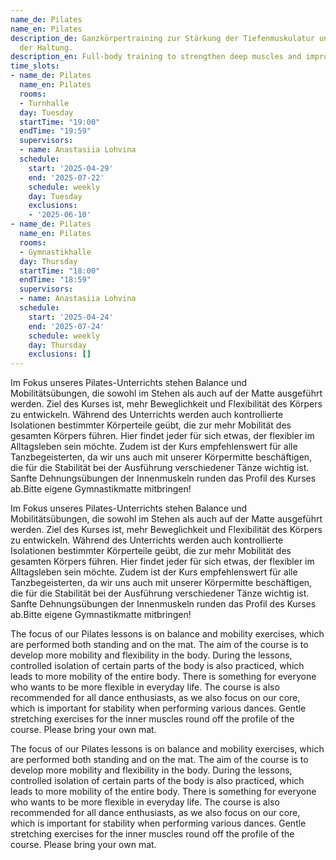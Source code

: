 ```yaml
---
name_de: Pilates
name_en: Pilates
description_de: Ganzkörpertraining zur Stärkung der Tiefenmuskulatur und Verbesserung
  der Haltung.
description_en: Full-body training to strengthen deep muscles and improve posture.
time_slots:
- name_de: Pilates
  name_en: Pilates
  rooms:
  - Turnhalle
  day: Tuesday
  startTime: "19:00"
  endTime: "19:59"
  supervisors:
  - name: Anastasiia Lohvina
  schedule:
    start: '2025-04-29'
    end: '2025-07-22'
    schedule: weekly
    day: Tuesday
    exclusions:
    - '2025-06-10'
- name_de: Pilates
  name_en: Pilates
  rooms:
  - Gymnastikhalle
  day: Thursday
  startTime: "18:00"
  endTime: "18:59"
  supervisors:
  - name: Anastasiia Lohvina
  schedule:
    start: '2025-04-24'
    end: '2025-07-24'
    schedule: weekly
    day: Thursday
    exclusions: []
---
```


<Locale value="de">
 

 Im Fokus unseres Pilates-Unterrichts stehen Balance und Mobilitätsübungen, die
sowohl im Stehen als auch auf der Matte ausgeführt werden. Ziel des Kurses ist,
mehr Beweglichkeit und Flexibilität des Körpers zu entwickeln. Während des
Unterrichts werden auch kontrollierte Isolationen bestimmter Körperteile geübt,
die zur mehr Mobilität des gesamten Körpers führen. Hier findet jeder für sich
etwas, der flexibler im Alltagsleben sein möchte. Zudem ist der Kurs
empfehlenswert für alle Tanzbegeisterten, da wir uns auch mit unserer
Körpermitte beschäftigen, die für die Stabilität bei der Ausführung
verschiedener Tänze wichtig ist. Sanfte Dehnungsübungen der Innenmuskeln runden
das Profil des Kurses ab.Bitte eigene Gymnastikmatte mitbringen! 

 Im Fokus unseres Pilates-Unterrichts stehen Balance und Mobilitätsübungen, die
sowohl im Stehen als auch auf der Matte ausgeführt werden. Ziel des Kurses ist,
mehr Beweglichkeit und Flexibilität des Körpers zu entwickeln. Während des
Unterrichts werden auch kontrollierte Isolationen bestimmter Körperteile geübt,
die zur mehr Mobilität des gesamten Körpers führen. Hier findet jeder für sich
etwas, der flexibler im Alltagsleben sein möchte. Zudem ist der Kurs
empfehlenswert für alle Tanzbegeisterten, da wir uns auch mit unserer
Körpermitte beschäftigen, die für die Stabilität bei der Ausführung
verschiedener Tänze wichtig ist. Sanfte Dehnungsübungen der Innenmuskeln runden
das Profil des Kurses ab.Bitte eigene Gymnastikmatte mitbringen!

</Locale>
<Locale value="en">
 

 The focus of our Pilates lessons is on balance and mobility exercises, which are
performed both standing and on the mat. The aim of the course is to develop more
mobility and flexibility in the body. During the lessons, controlled isolation
of certain parts of the body is also practiced, which leads to more mobility of
the entire body. There is something for everyone who wants to be more flexible
in everyday life. The course is also recommended for all dance enthusiasts, as
we also focus on our core, which is important for stability when performing
various dances. Gentle stretching exercises for the inner muscles round off the
profile of the course. Please bring your own mat. 

 The focus of our Pilates lessons is on balance and mobility exercises, which are
performed both standing and on the mat. The aim of the course is to develop more
mobility and flexibility in the body. During the lessons, controlled isolation
of certain parts of the body is also practiced, which leads to more mobility of
the entire body. There is something for everyone who wants to be more flexible
in everyday life. The course is also recommended for all dance enthusiasts, as
we also focus on our core, which is important for stability when performing
various dances. Gentle stretching exercises for the inner muscles round off the
profile of the course. Please bring your own mat.

</Locale>
